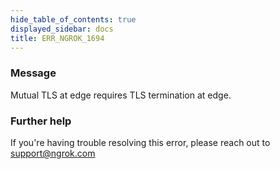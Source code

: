 ```yaml
---
hide_table_of_contents: true
displayed_sidebar: docs
title: ERR_NGROK_1694
---
```




### Message

Mutual TLS at edge requires TLS termination at edge.

<ErrorDetails error="err_ngrok_1694" />

### Further help

If you're having trouble resolving this error, please reach out to [support@ngrok.com](mailto:support@ngrok.com?subject=Help%20with%20ERR_NGROK_1694)
